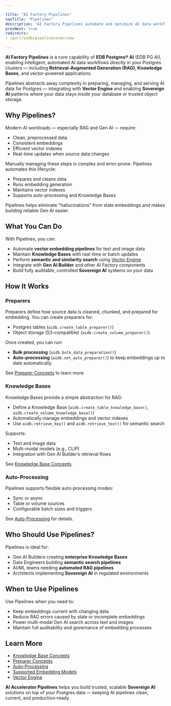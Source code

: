 ```yaml
---

title: "AI Factory Pipelines"
navTitle: "Pipelines"
description: "AI Factory Pipelines automate and optimize AI data workflows in Postgres — powering RAG, Knowledge Bases, and more."
prevNext: true
redirects:
- /purl/aidb/pipelinesoverview

---
```


**AI Factory Pipelines** is a core capability of **EDB Postgres® AI** (EDB PG AI), enabling intelligent, automated AI data workflows directly in your Postgres clusters — including **Retrieval-Augmented Generation (RAG)**, **Knowledge Bases**, and vector-powered applications.

Pipelines abstracts away complexity in preparing, managing, and serving AI data for Postgres — integrating with **Vector Engine** and enabling **Sovereign AI** patterns where your data stays inside your database or trusted object storage.

## Why Pipelines?

Modern AI workloads — especially RAG and Gen AI — require:

- Clean, preprocessed data
- Consistent embeddings
- Efficient vector indexes
- Real-time updates when source data changes

Manually managing these steps is complex and error-prone. Pipelines automates this lifecycle:

- Prepares and cleans data
- Runs embedding generation
- Maintains vector indexes
- Supports auto-processing and Knowledge Bases

Pipelines helps eliminate "hallucinations" from stale embeddings and makes building reliable Gen AI easier.

## What You Can Do

With Pipelines, you can:

- Automate **vector embedding pipelines** for text and image data
- Maintain **Knowledge Bases** with real-time or batch updates
- Perform **semantic and similarity search** using [Vector Engine](/edb-postgres-ai/ai-factory/vector-engine)
- Integrate with **Gen AI Builder** and other AI Factory components
- Build fully auditable, controlled **Sovereign AI** systems on your data

## How It Works

### Preparers

Preparers define how source data is cleaned, chunked, and prepared for embedding. You can create preparers for:

- Postgres tables (`aidb.create_table_preparer()`)
- Object storage (S3-compatible) (`aidb.create_volume_preparer()`)

Once created, you can run:

- **Bulk processing** (`aidb.bulk_data_preparation()`)
- **Auto-processing** (`aidb.set_auto_preparer()`) to keep embeddings up to date automatically.

See [Preparer Concepts](/edb-postgres-ai/ai-factory/pipeline/preparers) to learn more.

### Knowledge Bases

Knowledge Bases provide a simple abstraction for RAG:

- Define a Knowledge Base (`aidb.create_table_knowledge_base()`, `aidb.create_volume_knowledge_base()`)
- Automatically manage embeddings and vector indexes
- Use `aidb.retrieve_key()` and `aidb.retrieve_text()` for semantic search

Supports:

- Text and image data
- Multi-modal models (e.g., CLIP)
- Integration with Gen AI Builder’s retrieval flows

See [Knowledge Base Concepts](/edb-postgres-ai/ai-factory/pipeline/knowledge_base).

### Auto-Processing

Pipelines supports flexible auto-processing modes:

- Sync or async
- Table or volume sources
- Configurable batch sizes and triggers

See [Auto-Processing](/edb-postgres-ai/ai-factory/pipeline/capabilities/auto-processing.mdx) for details.

## Who Should Use Pipelines?

Pipelines is ideal for:

- Gen AI Builders creating **enterprise Knowledge Bases**
- Data Engineers building **semantic search pipelines**
- AI/ML teams needing **automated RAG pipelines**
- Architects implementing **Sovereign AI** in regulated environments

## When to Use Pipelines

Use Pipelines when you need to:

- Keep embeddings current with changing data
- Reduce RAG errors caused by stale or incomplete embeddings
- Power multi-modal Gen AI search across text and images
- Maintain full auditability and governance of embedding processes

## Learn More

- [Knowledge Base Concepts](/edb-postgres-ai/ai-factory/pipeline/knowledge_base)
- [Preparer Concepts](/edb-postgres-ai/ai-factory/pipeline/preparers)
- [Auto-Processing](/edb-postgres-ai/ai-factory/pipeline/capabilities/auto-processing.mdx)
- [Supported Embedding Models](/edb-postgres-ai/ai-factory/pipeline/models/supported-models)
- [Vector Engine](/edb-postgres-ai/ai-factory/vector-engine)

**AI Accelerator Pipelines** helps you build trusted, scalable **Sovereign AI** solutions on top of your Postgres data — keeping AI pipelines clean, current, and production-ready.
